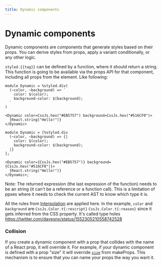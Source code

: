 ```yaml
---
title: Dynamic components
---
```


# Dynamic components

Dynamic components are components that generate styles based on their props. You can derive styles from props, apply a variant conditionally, or any other logic.

`styled.{{tag}}` can be defined by a function, where it should return a string. This function is going to be available via the props API for that component, including all props from the element. Like following:

```rescript
module Dynamic = %styled.div(
  (~color, ~background) => `
    color: $(color);
    background-color: $(background);
  `
)

<Dynamic color=CssJs.hex("#EB5757") background=CssJs.hex("#516CF0")>
  {React.string("Hello!")}
</Dynamic>
```
```reason
module Dynamic = [%styled.div
  (~color, ~background) => {|
    color: $(color);
    background-color: $(background);
  |}
];

<Dynamic color={CssJs.hex("#EB5757")} background={CssJs.hex("#516CF0")}>
  {React.string("Hello!")}
</Dynamic>;
```

Note: The returned expression (the last expression of the function) needs to be an string (it can't be a reference or a function call). This is a limitation of ppxes where it needs to check the current AST to know which type it is.

All the rules from [Interpolation](./interpolation) are applied here. In the example, `color` and `background` are `CssJs.Color.t{:rescript}` `CssJs.Color.t{:reason}`  since it gets inferred from the CSS property. It's called type holes https://twitter.com/davesnx/status/1552305210558742528

### Collision

If you create a dynamic component with a prop that collides with the name of a React prop, it will override it.
For example, if your dynamic component is defined with a prop "size" it will override [`size`](https://github.com/rescript-lang/rescript-react/blob/master/src/ReactDOM.res#L367) from makeProps. This mechanism is to ensure that you can name your props the way you want it.
